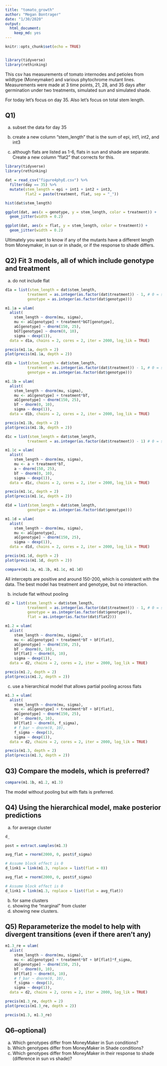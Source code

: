 ```yaml
---
title: "tomato_growth"
author: "Megan Bontrager"
date: "1/30/2020"
output: 
  html_document: 
    keep_md: yes
---
```


```r
knitr::opts_chunk$set(echo = TRUE)


library(tidyverse)
library(rethinking)


```

This csv has measurements of tomato internodes and petioles from wildtype (Moneymaker) and various phytochrome mutant lines.  Measurements were made at 3 time points, 21, 28, and 35 days after germination under two treatments, simulated sun and simulated shade.

For today let's focus on day 35.  Also let's focus on total stem length.

## Q1)

a) subset the data for day 35

b) create a new column "stem_length" that is the sum of epi, int1, int2, and int3

c) although flats are listed as 1-6, flats in sun and shade are separate. Create a new column "flat2" that corrects for this.

```r

library(tidyverse)
library(rethinking)

dat = read_csv("figure4phyE.csv") %>% 
  filter(day == 35) %>% 
  mutate(stem_length = epi + int1 + int2 + int3,
         flat2 = paste(treatment, flat, sep = "_"))

hist(dat$stem_length)

ggplot(dat, aes(x = genotype, y = stem_length, color = treatment)) + 
  geom_jitter(width = 0.2)

ggplot(dat, aes(x = flat, y = stem_length, color = treatment)) + 
  geom_jitter(width = 0.2)

```


Ultimately you want to know if any of the mutants have a different length from Moneymaker, in sun or in shade, or if the response to shade differs.

## Q2) Fit 3 models, all of which include genotype and treatment

a) do not include flat

```r

d1a = list(stem_length = dat$stem_length, 
          treatment = as.integer(as.factor(dat$treatment)) - 1, # 0 = shade, 1 = sun
          genotype = as.integer(as.factor(dat$genotype)))

m1.1a = ulam(
  alist(
    stem_length ~ dnorm(mu, sigma),
    mu <- aG[genotype] + treatment*bGT[genotype],
    aG[genotype] ~ dnorm(150, 25),
    bGT[genotype] ~ dnorm(0, 10),
    sigma ~ dexp(1)),
  data = d1a, chains = 2, cores = 2, iter = 2000, log_lik = TRUE)

precis(m1.1a, depth = 2)
plot(precis(m1.1a, depth = 2))
```

```r
d1b = list(stem_length = dat$stem_length, 
          treatment = as.integer(as.factor(dat$treatment)) - 1, # 0 = shade, 1 = sun
          genotype = as.integer(as.factor(dat$genotype)))

m1.1b = ulam(
  alist(
    stem_length ~ dnorm(mu, sigma),
    mu <- aG[genotype] + treatment*bT,
    aG[genotype] ~ dnorm(150, 25),
    bT ~ dnorm(0, 10),
    sigma ~ dexp(1)),
  data = d1b, chains = 2, cores = 2, iter = 2000, log_lik = TRUE)

precis(m1.1b, depth = 2)
plot(precis(m1.1b, depth = 2))
```

```r
d1c = list(stem_length = dat$stem_length, 
          treatment = as.integer(as.factor(dat$treatment)) - 1) # 0 = shade, 1 = sun

m1.1c = ulam(
  alist(
    stem_length ~ dnorm(mu, sigma),
    mu <- a + treatment*bT,
    a ~ dnorm(150, 25),
    bT ~ dnorm(0, 10),
    sigma ~ dexp(1)),
  data = d1c, chains = 2, cores = 2, iter = 2000, log_lik = TRUE)

precis(m1.1c, depth = 2)
plot(precis(m1.1c, depth = 2))
```

```r
d1d = list(stem_length = dat$stem_length, 
          genotype = as.integer(as.factor(dat$genotype)))

m1.1d = ulam(
  alist(
    stem_length ~ dnorm(mu, sigma),
    mu <- aG[genotype],
    aG[genotype] ~ dnorm(150, 25),
    sigma ~ dexp(1)),
  data = d1d, chains = 2, cores = 2, iter = 2000, log_lik = TRUE)

precis(m1.1d, depth = 2)
plot(precis(m1.1d, depth = 2))

compare(m1.1a, m1.1b, m1.1c, m1.1d)

```

All intercepts are positive and around 150-200, which is consistent with the data.
The best model has treatment and genotype, but no interaction.


b) include flat without pooling

```r


d2 = list(stem_length = dat$stem_length, 
          treatment = as.integer(as.factor(dat$treatment)) - 1, # 0 = shade, 1 = sun
          genotype = as.integer(as.factor(dat$genotype)),
          flat = as.integer(as.factor(dat$flat2)))

m1.2 = ulam(
  alist(
    stem_length ~ dnorm(mu, sigma),
    mu <- aG[genotype] + treatment*bT + bF[flat],
    aG[genotype] ~ dnorm(150, 25),
    bT ~ dnorm(0, 10),
    bF[flat] ~ dnorm(0, 10),
    sigma ~ dexp(1)),
  data = d2, chains = 2, cores = 2, iter = 2000, log_lik = TRUE)

precis(m1.2, depth = 2)
plot(precis(m1.2, depth = 2))
```

c) use a hierarchical model that allows partial pooling across flats

```r

m1.3 = ulam(
  alist(
    stem_length ~ dnorm(mu, sigma),
    mu <- aG[genotype] + treatment*bT + bF[flat],
    aG[genotype] ~ dnorm(150, 25),
    bT ~ dnorm(0, 10),
    bF[flat] ~ dnorm(0, f_sigma),
    # f_bar ~ dnorm(0, 10),
    f_sigma ~ dexp(1),
    sigma ~ dexp(1)),
  data = d2, chains = 2, cores = 2, iter = 2000, log_lik = TRUE)

precis(m1.3, depth = 2)
plot(precis(m1.3, depth = 2))

```



## Q3) Compare the models, which is preferred?

```r

compare(m1.1b, m1.2, m1.3)

```

The model without pooling but with flats is preferred. 

## Q4) Using the hierarchical model, make posterior predictions
a) for average cluster

```r

d_

post = extract.samples(m1.3)

avg_flat = rnorm(2000, 0, post$f_sigma)

# Assume block effect is 0
d_link1 = link(m1.3, replace = list(flat = 0))

avg_flat = rnorm(2000, 0, post$f_sigma)

# Assume block effect is 0
d_link1 = link(m1.3, replace = list(flat = avg_flat))

```


b) for same clusters
c) showing the "marginal" from cluster
d) showing new clusters.

## Q5) Reparameterize the model to help with divergent transitions (even if there aren't any)

```r

m1.3_re = ulam(
  alist(
    stem_length ~ dnorm(mu, sigma),
    mu <- aG[genotype] + treatment*bT + bF[flat]*f_sigma,
    aG[genotype] ~ dnorm(150, 25),
    bT ~ dnorm(0, 10),
    bF[flat] ~ dnorm(0, 10),
    # f_bar ~ dnorm(0, 10),
    f_sigma ~ dexp(1),
    sigma ~ dexp(1)),
  data = d2, chains = 2, cores = 2, iter = 2000, log_lik = TRUE)

precis(m1.3_re, depth = 2)
plot(precis(m1.3_re, depth = 2))

precis(m1.3, m1.3_re)

```

## Q6--optional)
a) Which genotypes differ from MoneyMaker in Sun conditions?
b) Which genotypes differ from MoneyMaker in Shade conditions?
c) Which genotypes differ from MoneyMaker in their response to shade (difference in sun vs shade)?

